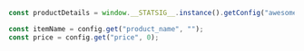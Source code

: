 ```js
const productDetails = window.__STATSIG__.instance().getConfig("awesome_product_details");

const itemName = config.get("product_name", "");
const price = config.get("price", 0);
```